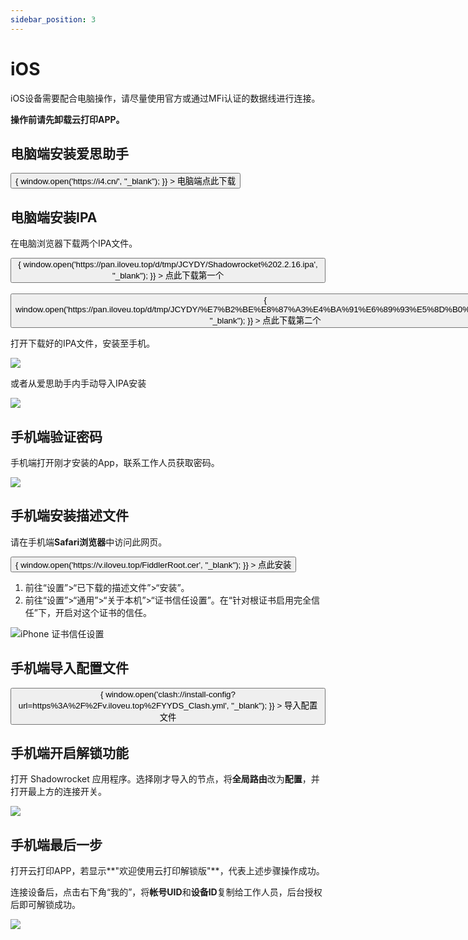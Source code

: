```yaml
---
sidebar_position: 3
---
```


#  iOS

iOS设备需要配合电脑操作，请尽量使用官方或通过MFi认证的数据线进行连接。

**操作前请先卸载云打印APP。**

## 电脑端安装爱思助手

<div>
  <button
    className="button button--primary button--lg"
    onClick={() => {
      window.open('https://i4.cn/', "_blank");
    }}
  >
    <Translate>电脑端点此下载</Translate>
  </button>
  <br />
</div>


## 电脑端安装IPA

在电脑浏览器下载两个IPA文件。

<div>
  <button
    className="button button--primary button--lg"
    onClick={() => {
      window.open('https://pan.iloveu.top/d/tmp/JCYDY/Shadowrocket%202.2.16.ipa', "_blank");
    }}
  >
    <Translate>点此下载第一个</Translate>
  </button>
  <br />
</div>
<br />

<div>
  <button
    className="button button--primary button--lg"
    onClick={() => {
      window.open('https://pan.iloveu.top/d/tmp/JCYDY/%E7%B2%BE%E8%87%A3%E4%BA%91%E6%89%93%E5%8D%B0%205.5.3.ipa', "_blank");
    }}
  >
    <Translate>点此下载第二个</Translate>
  </button>
  <br />
</div>


打开下载好的IPA文件，安装至手机。

![](https://img01-xusong.91q.com/43B63B69-603F-4BDD-B45A-9767DEBE3AC3.png)

或者从爱思助手内手动导入IPA安装

![](https://img01-xusong.91q.com/22A221B6-D56F-42C4-8157-C1784395E008.png)

## 手机端验证密码

手机端打开刚才安装的App，联系工作人员获取密码。

![](https://img01-xusong.91q.com/F1707738-FD5A-400A-80D4-6235F3AB7C36.jpg)

## 手机端安装描述文件

请在手机端**Safari浏览器**中访问此网页。

<div>
  <button
    className="button button--primary button--lg"
    onClick={() => {
      window.open('https://v.iloveu.top/FiddlerRoot.cer', "_blank");
    }}
  >
    <Translate>点此安装</Translate>
  </button>
  <br />
</div>


1. 前往“设置”>“已下载的描述文件”>“安装”。
2. 前往“设置”>“通用”>“关于本机”>“证书信任设置”。在“针对根证书启用完全信任”下，开启对这个证书的信任。

![iPhone 证书信任设置](https://support.apple.com/library/content/dam/edam/applecare/images/zh_CN/iOS/ios15-iphone13-pro-settings-about-certificate-trust-settings.png)


## 手机端导入配置文件

<div>
  <button
    className="button button--primary button--lg"
    onClick={() => {
      window.open('clash://install-config?url=https%3A%2F%2Fv.iloveu.top%2FYYDS_Clash.yml', "_blank");
    }}
  >
    <Translate>导入配置文件</Translate>
  </button>
  <br />
</div>


## 手机端开启解锁功能

打开 Shadowrocket 应用程序。选择刚才导入的节点，将**全局路由**改为**配置**，并打开最上方的连接开关。

![](https://img01-xusong.91q.com/6F3AFE04-4123-42BE-A397-925511894881.PNG)

## 手机端最后一步

打开云打印APP，若显示**"欢迎使用云打印解锁版"**，代表上述步骤操作成功。

连接设备后，点击右下角“我的”，将**帐号UID**和**设备ID**复制给工作人员，后台授权后即可解锁成功。

![](https://img01-xusong.91q.com/5AE66249-231F-424E-B765-6D7E89BE2F8B.jpg)